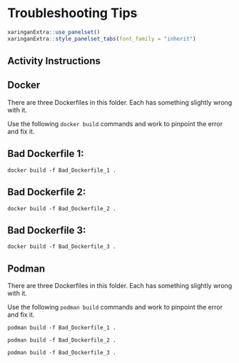 
# Troubleshooting Tips



```r
xaringanExtra::use_panelset()
xaringanExtra::style_panelset_tabs(font_family = "inherit")
```

## Activity Instructions {.panelset}

## Docker 

There are three Dockerfiles in this folder. Each has something slightly wrong with it.

Use the following `docker build` commands and work to pinpoint the error and fix it.

## Bad Dockerfile 1:

```
docker build -f Bad_Dockerfile_1 .
```

## Bad Dockerfile 2:
```
docker build -f Bad_Dockerfile_2 .
```

## Bad Dockerfile 3:
```
docker build -f Bad_Dockerfile_3 .
```


## Podman 

There are three Dockerfiles in this folder. Each has something slightly wrong with it.

Use the following `podman build` commands and work to pinpoint the error and fix it.

```
podman build -f Bad_Dockerfile_1 .
```

```
podman build -f Bad_Dockerfile_2 .
```

```
podman build -f Bad_Dockerfile_3 .
```

